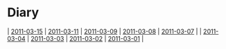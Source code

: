 = Diary =
| [[2011-03-15]] | [[2011-03-11]] | [[2011-03-09]] | [[2011-03-08]] | [[2011-03-07]] |
| [[2011-03-04]] | [[2011-03-03]] | [[2011-03-02]] | [[2011-03-01]] |

